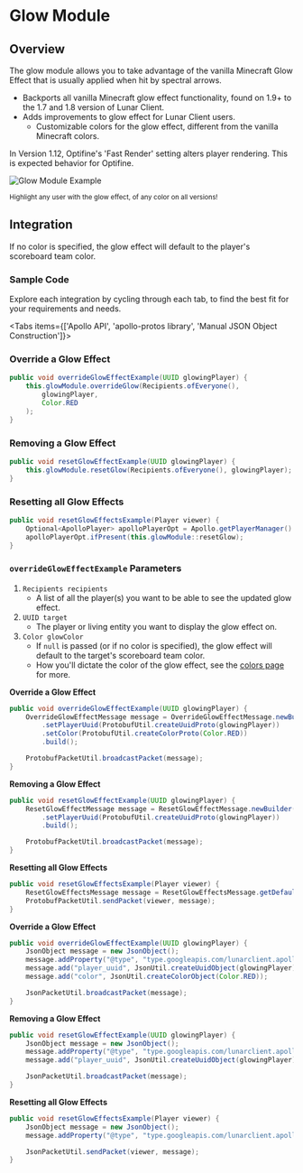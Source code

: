 
# Glow Module

## Overview

The glow module allows you to take advantage of the vanilla Minecraft Glow Effect that is usually applied when hit by spectral arrows.

-   Backports all vanilla Minecraft glow effect functionality, found on 1.9+ to the 1.7 and 1.8 version of Lunar Client.
-   Adds improvements to glow effect for Lunar Client users.
    -   Customizable colors for the glow effect, different from the vanilla Minecraft colors.

<Callout type="Warning">
  In Version 1.12, Optifine's 'Fast Render' setting alters player rendering. This is expected behavior for Optifine.
</Callout>

![Glow Module Example](https://i.imgur.com/Ra3r363.png#center)

<div style={{ textAlign: "center" }}>
    <small>Highlight any user with the glow effect, of any color on all versions!</small>
</div>

## Integration

<Callout type="info">
  If no color is specified, the glow effect will default to the player's scoreboard team color.
</Callout>

### Sample Code
Explore each integration by cycling through each tab, to find the best fit for your requirements and needs.

<Tabs items={['Apollo API', 'apollo-protos library', 'Manual JSON Object Construction']}>

<Tab>

### Override a Glow Effect

```java
public void overrideGlowEffectExample(UUID glowingPlayer) {
    this.glowModule.overrideGlow(Recipients.ofEveryone(),
        glowingPlayer,
        Color.RED
    );
}
```

### Removing a Glow Effect

```java
public void resetGlowEffectExample(UUID glowingPlayer) {
    this.glowModule.resetGlow(Recipients.ofEveryone(), glowingPlayer);
}
```

### Resetting all Glow Effects

```java
public void resetGlowEffectsExample(Player viewer) {
    Optional<ApolloPlayer> apolloPlayerOpt = Apollo.getPlayerManager().getPlayer(viewer.getUniqueId());
    apolloPlayerOpt.ifPresent(this.glowModule::resetGlow);
}
```

### `overrideGlowEffectExample` Parameters

1. `Recipients recipients`
   - A list of all the player(s) you want to be able to see the updated glow effect.
2. `UUID target`
   - The player or living entity you want to display the glow effect on.
3. `Color glowColor`
   - If `null` is passed (or if no color is specified), the glow effect will default to the target's scoreboard team color.
   - How you'll dictate the color of the glow effect, see the [colors page](/apollo/developers/utilities/colors) for more.

</Tab>

<Tab>

**Override a Glow Effect**

```java
public void overrideGlowEffectExample(UUID glowingPlayer) {
    OverrideGlowEffectMessage message = OverrideGlowEffectMessage.newBuilder()
        .setPlayerUuid(ProtobufUtil.createUuidProto(glowingPlayer))
        .setColor(ProtobufUtil.createColorProto(Color.RED))
        .build();

    ProtobufPacketUtil.broadcastPacket(message);
}
```

**Removing a Glow Effect**

```java
public void resetGlowEffectExample(UUID glowingPlayer) {
    ResetGlowEffectMessage message = ResetGlowEffectMessage.newBuilder()
        .setPlayerUuid(ProtobufUtil.createUuidProto(glowingPlayer))
        .build();

    ProtobufPacketUtil.broadcastPacket(message);
}
```

**Resetting all Glow Effects**

```java
public void resetGlowEffectsExample(Player viewer) {
    ResetGlowEffectsMessage message = ResetGlowEffectsMessage.getDefaultInstance();
    ProtobufPacketUtil.sendPacket(viewer, message);
}
```

</Tab>

<Tab>

**Override a Glow Effect**

```java
public void overrideGlowEffectExample(UUID glowingPlayer) {
    JsonObject message = new JsonObject();
    message.addProperty("@type", "type.googleapis.com/lunarclient.apollo.glow.v1.OverrideGlowEffectMessage");
    message.add("player_uuid", JsonUtil.createUuidObject(glowingPlayer));
    message.add("color", JsonUtil.createColorObject(Color.RED));

    JsonPacketUtil.broadcastPacket(message);
}
```

**Removing a Glow Effect**

```java
public void resetGlowEffectExample(UUID glowingPlayer) {
    JsonObject message = new JsonObject();
    message.addProperty("@type", "type.googleapis.com/lunarclient.apollo.glow.v1.ResetGlowEffectMessage");
    message.add("player_uuid", JsonUtil.createUuidObject(glowingPlayer));

    JsonPacketUtil.broadcastPacket(message);
}
```

**Resetting all Glow Effects**

```java
public void resetGlowEffectsExample(Player viewer) {
    JsonObject message = new JsonObject();
    message.addProperty("@type", "type.googleapis.com/lunarclient.apollo.glow.v1.ResetGlowEffectsMessage");

    JsonPacketUtil.sendPacket(viewer, message);
}
```

</Tab>

</Tabs>
